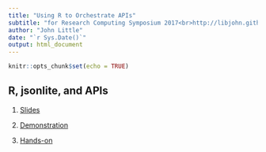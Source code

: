 ```yaml
---
title: "Using R to Orchestrate APIs"
subtitle: "for Research Computing Symposium 2017<br>http://libjohn.github.io/rcs2017/"
author: "John Little"
date: "`r Sys.Date()`"
output: html_document
---
```


```r
knitr::opts_chunk$set(echo = TRUE)
```

## R, jsonlite, and APIs

1. [Slides](http://libjohn.github.io/rcs2017/slides/slides.html)

1. [Demonstration](http://libjohn.github.io/rcs2017/demonstration.nb.html)

1. [Hands-on](http://libjohn.github.io/rcs2017/handson.nb.html)
